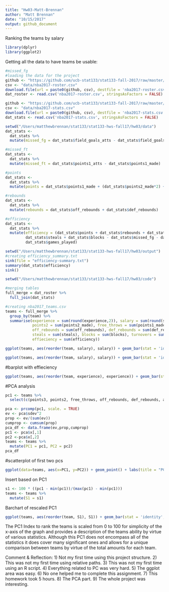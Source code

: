 ```yaml
---
title: "Hw03-Matt-Brennan"
author: "Matt Brennan"
date: "10/15/2017"
output: github_document
---
```

Ranking the teams by salary
```r
library(dplyr)
library(ggplot2)
```
Getting all the data to have teams be usable:
```r
#missed_fg
#loading the data for the project
github <- "https://github.com/ucb-stat133/stat133-fall-2017/raw/master/"
csv <- "data/nba2017-roster.csv"
download.file(url = paste0(github, csv), destfile = 'nba2017-roster.csv')
dat_roster <- read.csv('nba2017-roster.csv', stringsAsFactors = FALSE)

github <- "https://github.com/ucb-stat133/stat133-fall-2017/raw/master/"
csv <- "data/nba2017-stats.csv"
download.file(url = paste0(github, csv), destfile = 'nba2017-stats.csv')
dat_stats <- read.csv('nba2017-stats.csv', stringsAsFactors = FALSE)

setwd("/Users/matthewbrennan/stat133/stat133-hws-fall17/hw03/data")
dat_stats <- 
  dat_stats %>%
  mutate(missed_fg = dat_stats$field_goals_atts - dat_stats$field_goals_made)

#missed_ft
dat_stats <-
  dat_stats %>%
  mutate(missed_ft = dat_stats$points1_atts - dat_stats$points1_made)

#points
dat_stats <-
  dat_stats %>%
  mutate(points = dat_stats$points1_made + (dat_stats$points2_made*2) +(dat_stats$points3_made*3))

#rebounds
dat_stats <-
  dat_stats %>%
  mutate(rebounds = dat_stats$off_rebounds + dat_stats$def_rebounds)

#efficiency
dat_stats <-
  dat_stats %>%
  mutate(efficiency = (dat_stats$points + dat_stats$rebounds + dat_stats$assists +
         dat_stats$steals + dat_stats$blocks - dat_stats$missed_fg - dat_stats$missed_ft - dat_stats$turnovers)/
         dat_stats$games_played)

setwd("/Users/matthewbrennan/stat133/stat133-hws-fall17/hw03/output")
#creating efficiency_summary.txt
sink(file = "efficiency-summary.txt")
summary(dat_stats$efficiency)
sink()

setwd("/Users/matthewbrennan/stat133/stat133-hws-fall17/hw03/code")

#merging tables
full_merge = dat_roster %>%
  full_join(dat_stats)

#creating nba2017_teams.csv
teams <- full_merge %>%
  group_by(team) %>%
  summarise(experience = sum(round(experience,2)), salary = sum(round(salary/1000000,2)), points3 = sum(points3_made),
            points2 = sum(points2_made), free_throws = sum(points1_made), points = sum(points),
            off_rebounds = sum(off_rebounds), def_rebounds = sum(def_rebounds), assists = sum(assists),
            steals = sum(steals), blocks = sum(blocks), turnovers = sum(turnovers), fouls = sum(fouls),
            effieciency = sum(efficiency))
```


```r
ggplot(teams, aes(reorder(team, salary), salary)) + geom_bar(stat = 'identity', fill = "gray") +geom_hline(yintercept=mean(teams$salary), color = 'orange', size = 4, alpha = .7) +coord_flip() + labs(x = "Team", y = "Salary(in millions)", title = "NBA Teams ranked by Total Salary")
```
```r
ggplot(teams, aes(reorder(team, salary), salary)) + geom_bar(stat = 'identity', fill = "gray")+geom_hline(yintercept=mean(teams$salary), color = 'orange', size = 4, alpha = .7) +coord_flip() + labs(x = "Team", y = "Total Points", title = "NBA Teams ranked by Total Points")
```
#barplot with effieciency
```r
ggplot(teams, aes(reorder(team, experience), experience)) + geom_bar(stat = 'identity', fill = "gray")+geom_hline(yintercept=mean(teams$experience), color = 'orange', size = 4, alpha = .7) +coord_flip() + labs(x = "Team", y = "Efficiency", title = "NBA Teams ranked by Efficiency")
```

#PCA analysis
```r
pc1 <- teams %>%
  select(c(points3, points2, free_throws, off_rebounds, def_rebounds, assists, steals, blocks, turnovers, fouls))

pca <- prcomp(pc1, scale. = TRUE)
ev <- pca$sdev^2
prop <- ev/(sum(ev))
cumprop <- cumsum(prop)
pca_df <- data.frame(ev,prop,cumprop)
pc1 <- pca$x[,1]
pc2 <-pca$x[,2]
teams <- teams %>%
  mutate(PC1 = pc1, PC2 = pc2)
pca_df
```
#scatterplot of first two pcs
```r
ggplot(data=teams, aes(x=PC1, y=PC2)) + geom_point() + labs(title = "PCA plot (PC1 and PC2)",x = "PC1", y = "PC2")+ geom_text(aes(label = teams$team))
```
Insert based on PC1
```r
s1 <- 100 * ((pc1 - min(pc1))/(max(pc1) - min(pc1)))
teams <- teams %>%
  mutate(S1 = s1)
```
Barchart of rescaled PC1
```r
ggplot(teams, aes(reorder(team, S1), S1)) + geom_bar(stat = 'identity', fill = "gray")+geom_hline(yintercept=mean(teams$S1), color = 'orange', size = 4, alpha = .7) +coord_flip() + labs(x = "Team", y = "First PC(scaled from 0 to 100)", title = "NBA Teams ranked by PC1")
```
The PC1 Index to rank the teams is scaled from 0 to 100 for simplicity of the x-axis of the graph and provides a description of the teams ability by virtue of various statistics. Although this PC1 does not encompass all of the statistics it does cover many significant ones and allows for a unique comparison between teams by virtue of the total amounts for each team.

Comment & Reflection:
1) Not my first time using this project structure.
2) This was not my first time using relative paths.
3) This was not my first time using an R script.
4) Everything related to PC was very hard.
5) The ggplot area was easy.
6) No one helped me to complete this assignment.
7) This homework took 5 hours.
8) The PCA part.
9) The whole project was interesting.

